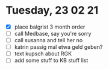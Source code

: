 # Tuesday, 23 02 21

- [x] place balgrist 3 month order
- [ ] call Medbase, say you're sorry
- [ ] call susanna and tell her no
- [ ] katrin passig mal etwa geld geben?
- [ ] text kupsch about RGK
- [ ] add some stuff to KB stuff list
